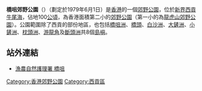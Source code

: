 '''橋咀郊野公園'''（{{lang-en|'''Kiu Tsui Country Park'''}}）（劃定於1979年6月1日）是[[香港|香港]]的一個[[香港郊野公園|郊野公園]]，位於[[新界|新界]][[西貢區|西貢]][[牛尾海|牛尾海]]，佔地100[[公頃|公頃]]，為香港面積第二小的[[郊野公園|郊野公園]]（第一小的為[[龍虎山郊野公園|龍虎山郊野公園]]）。公園範圍除了西貢的部份地區，也包括[[橋咀洲|橋咀洲]]、[[橋頭_(西貢區)|橋頭]]、[[白沙洲_(西貢區)|白沙洲]]、[[大鏟洲|大鏟洲]]、[[小鏟洲|小鏟洲]]、[[枕頭洲|枕頭洲]]、[[游龍角|游龍角]]及[[斷頭洲|斷頭洲]]共8個[[島嶼|島嶼]]。

==站外連結==
*[http://www.afcd.gov.hk/tc_chi/country/cou_vis/cou_vis_cou/cou_vis_cou_kt/cou_vis_cou_kt.html 漁農自然護理署 橋咀] {{Wayback|url=http://www.afcd.gov.hk/tc_chi/country/cou_vis/cou_vis_cou/cou_vis_cou_kt/cou_vis_cou_kt.html |date=20200607174015 }}

{{香港郊野公園}}

{{HK-cult-stub}}
[[Category:香港郊野公園|Category:香港郊野公園]]
[[Category:西貢區|Category:西貢區]]